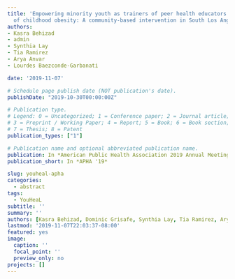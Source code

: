 ```yaml
---
title: 'Empowering minority youth as trainers of peer health educators for the prevention
  of childhood obesity: A community-based intervention in South Los Angeles'
authors:
- Kasra Behizad
- admin
- Synthia Lay
- Tia Ramirez
- Arya Anvar
- Lourdes Baezconde-Garbanati

date: '2019-11-07'

# Schedule page publish date (NOT publication's date).
publishDate: "2019-10-30T00:00:00Z"

# Publication type.
# Legend: 0 = Uncategorized; 1 = Conference paper; 2 = Journal article;
# 3 = Preprint / Working Paper; 4 = Report; 5 = Book; 6 = Book section;
# 7 = Thesis; 8 = Patent
publication_types: ["1"]

# Publication name and optional abbreviated publication name.
publication: In *American Public Health Association 2019 Annual Meeting and Expo*
publication_short: In *APHA '19*

slug: youheal-apha
categories:
  - abstract
tags:
  - YouHeaL
subtitle: ''
summary: ''
authors: [Kasra Behizad, Dominic Grisafe, Synthia Lay, Tia Ramirez, Arya Anvar, Lourdes Baezconde-Garbanati]
lastmod: '2019-11-07T22:03:37-08:00'
featured: yes
image:
  caption: ''
  focal_point: ''
  preview_only: no
projects: []
---
```

